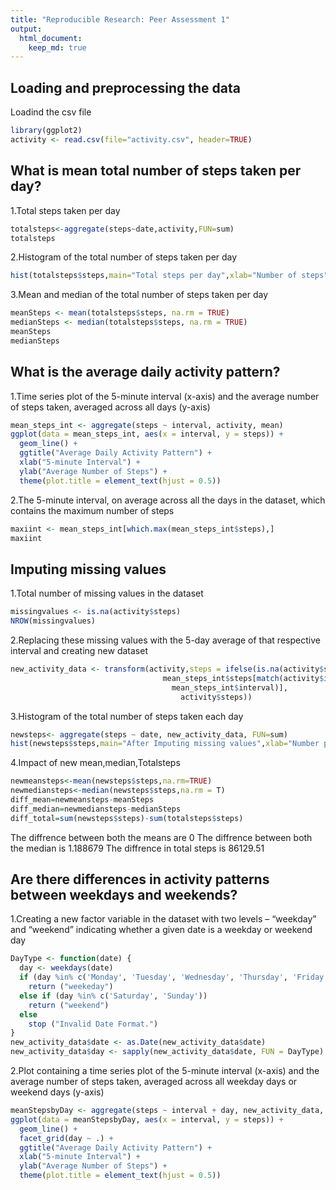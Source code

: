 ```yaml
---
title: "Reproducible Research: Peer Assessment 1"
output: 
  html_document:
    keep_md: true
---
```



## Loading and preprocessing the data

Loadind the csv file

```r
library(ggplot2)
activity <- read.csv(file="activity.csv", header=TRUE)
```


## What is mean total number of steps taken per day?

1.Total steps taken per day

```r
totalsteps<-aggregate(steps~date,activity,FUN=sum)
totalsteps
```

2.Histogram of the total number of steps taken per day

```r
hist(totalsteps$steps,main="Total steps per day",xlab="Number of steps")
```

3.Mean and median of the total number of steps taken per day

```r
meanSteps <- mean(totalsteps$steps, na.rm = TRUE)
medianSteps <- median(totalsteps$steps, na.rm = TRUE)
meanSteps
medianSteps
```

## What is the average daily activity pattern?

1.Time series plot of the 5-minute interval (x-axis) and the average number of steps taken, averaged across all days (y-axis)

```r
mean_steps_int <- aggregate(steps ~ interval, activity, mean)
ggplot(data = mean_steps_int, aes(x = interval, y = steps)) +
  geom_line() +
  ggtitle("Average Daily Activity Pattern") +
  xlab("5-minute Interval") +
  ylab("Average Number of Steps") +
  theme(plot.title = element_text(hjust = 0.5))
```

2.The 5-minute interval, on average across all the days in the dataset, which contains the maximum number of steps

```r
maxiint <- mean_steps_int[which.max(mean_steps_int$steps),]
maxiint
```

## Imputing missing values

1.Total number of missing values in the dataset

```r
missingvalues <- is.na(activity$steps)
NROW(missingvalues)
```

2.Replacing these missing values with the 5-day average of that respective interval and creating new dataset

```r
new_activity_data <- transform(activity,steps = ifelse(is.na(activity$steps),
                                  mean_steps_int$steps[match(activity$interval, 
                                    mean_steps_int$interval)],
                                      activity$steps))
```

3.Histogram of the total number of steps taken each day
```r
newsteps<- aggregate(steps ~ date, new_activity_data, FUN=sum)
hist(newsteps$steps,main="After Imputing missing values",xlab="Number pf steps")
```

4.Impact of new mean,median,Totalsteps

```r
newmeansteps<-mean(newsteps$steps,na.rm=TRUE)
newmediansteps<-median(newsteps$steps,na.rm = T)
diff_mean=newmeansteps-meanSteps
diff_median=newmediansteps-medianSteps
diff_total=sum(newsteps$steps)-sum(totalsteps$steps)
```

The diffrence between both the means are 0
The diffrence between both the median is 1.188679
The diffrence in total steps is 86129.51

## Are there differences in activity patterns between weekdays and weekends?

1.Creating a new factor variable in the dataset with two levels – “weekday” and “weekend” indicating whether a given date is a weekday or weekend day

```r
DayType <- function(date) {
  day <- weekdays(date)
  if (day %in% c('Monday', 'Tuesday', 'Wednesday', 'Thursday', 'Friday'))
    return ("weekeday")
  else if (day %in% c('Saturday', 'Sunday'))
    return ("weekend")
  else
    stop ("Invalid Date Format.")
}
new_activity_data$date <- as.Date(new_activity_data$date)
new_activity_data$day <- sapply(new_activity_data$date, FUN = DayType)
```

2.Plot containing a time series plot of the 5-minute interval (x-axis) and the average number of steps taken, averaged across all weekday days or weekend days (y-axis)

```r
meanStepsbyDay <- aggregate(steps ~ interval + day, new_activity_data, mean)
ggplot(data = meanStepsbyDay, aes(x = interval, y = steps)) + 
  geom_line() +
  facet_grid(day ~ .) +
  ggtitle("Average Daily Activity Pattern") +
  xlab("5-minute Interval") +
  ylab("Average Number of Steps") +
  theme(plot.title = element_text(hjust = 0.5))
```
